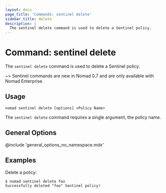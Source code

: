 ```yaml
---
layout: docs
page_title: 'Commands: sentinel delete'
sidebar_title: delete
description: |
  The sentinel delete command is used to delete a Sentinel policy.
---
```


# Command: sentinel delete

The `sentinel delete` command is used to delete a Sentinel policy.

~> Sentinel commands are new in Nomad 0.7 and are only available with Nomad
Enterprise.

## Usage

```plaintext
nomad sentinel delete [options] <Policy Name>
```

The `sentinel delete` command requires a single argument, the policy name.

## General Options

@include 'general_options_no_namespace.mdx'

## Examples

Delete a policy:

```shell-session
$ nomad sentinel delete foo
Successfully deleted "foo" Sentinel policy!
```
